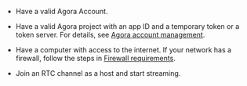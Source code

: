 - Have a valid <Link to="{{Global.AGORA_CONSOLE_URL}}">Agora Account</Link>.

- Have a valid Agora project with an app ID and a temporary token or a token
server. For details, see [Agora account management](manage-agora-account).

- Have a computer with access to the internet. If your network has a firewall, follow the steps in [Firewall requirements](../reference/firewall).

- Join an RTC channel as a host and start streaming.